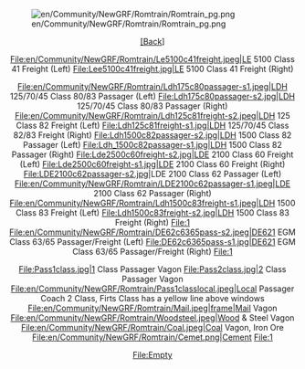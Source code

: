 [[File:en/Community/NewGRF/Romtrain/Romtrain pg.png|center]]
<center>[http://wiki.openttd.org/wiki/index.php/Romtrain [Back]]</center>


<center>{{en/Del}}</center>


<center><gallery caption="Electric" widths="100px" heights="100px" perrow="4">
File:en/Community/NewGRF/Romtrain/Le5100c41freight.jpeg|LE 5100 Class 41 Freight (Left)
File:Lee5100c41freight.jpg|LE 5100 Class 41 Freight (Right)
</gallery>
<gallery caption="Diesel" widths="100px" heights="100px" perrow="4">
File:en/Community/NewGRF/Romtrain/Ldh175c80passager-s1.jpeg|LDH 125/70/45 Class 80/83 Passager (Left)
File:Ldh175c80passager-s2.jpg|LDH 125/70/45 Class 80/83 Passager (Right)
File:en/Community/NewGRF/Romtrain/Ldh125c81freight-s2.jpeg|LDH 125 Class 82 Freight (Left)
File:Ldh125c81freight-s1.jpg|LDH 125/70/45 Class 82/83 Freight (Right)
File:Ldh1500c82passager-s2.jpg|LDH 1500 Class 82 Passager (Left)
File:Ldh_1500c82passager-s1.jpg|LDH 1500 Class 82 Passager (Right)
File:Lde2500c60freight-s2.jpg|LDE 2100 Class 60 Freight (Left)
File:Lde2500c60freight-s1.jpg|LDE 2100 Class 60 Freight (Right)
File:LDE2100c62passager-s2.jpg‎|LDE 2100 Class 62 Passager (Left)
File:en/Community/NewGRF/Romtrain/LDE2100c62passager-s1.jpeg|LDE 2100 Class 62 Passager (Right)
File:en/Community/NewGRF/Romtrain/Ldh1500c83freight-s1.jpeg|LDH 1500 Class 83 Freight (Left)
File:Ldh1500c83freight-s2.jpg|LDH 1500 Class 83 Freight (Right)
File:1
File:en/Community/NewGRF/Romtrain/DE62c6365pass-s2.jpeg|DE621 EGM Class 63/65 Passager/Freight (Left)
File:DE62c6365pass-s1.jpg|DE621 EGM Class 63/65 Passager/Freight (Right)
File:1
</gallery>
<gallery caption="Vagons" widths="100px" heights="100px" perrow="4">
File:Pass1class.jpg|1 Class Passager Vagon
File:Pass2class.jpg|2 Class Passager Vagon
File:en/Community/NewGRF/Romtrain/Pass1classlocal.jpeg|Local Passager Coach 2 Class, Firts Class has a yellow line above windows
File:en/Community/NewGRF/Romtrain/Mail.jpeg|frame|Mail Vagon
File:en/Community/NewGRF/Romtrain/Woodsteel.jpeg|Wood & Steel Vagon
File:en/Community/NewGRF/Romtrain/Coal.jpeg|Coal Vagon, Iron Ore
File:en/Community/NewGRF/Romtrain/Cemet.png|Cement
File:1
</gallery>
<gallery caption="Infrastructure" widths="100px" heights="100px" perrow="4">
File:Empty
</gallery>